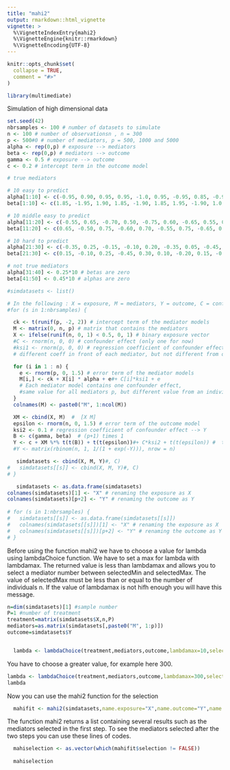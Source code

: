 ```yaml
---
title: "mahi2"
output: rmarkdown::html_vignette
vignette: >
  %\VignetteIndexEntry{mahi2}
  %\VignetteEngine{knitr::rmarkdown}
  %\VignetteEncoding{UTF-8}
---
```


```r
knitr::opts_chunk$set(
  collapse = TRUE,
  comment = "#>"
)
```

```r
library(multimediate)
```


Simulation of high dimensional data

```r
set.seed(42)
nbrsamples <- 100 # number of datasets to simulate
n <- 100 # number of observationsn , n = 300
p <- 500#0 # number of mediators, p = 500, 1000 and 5000
alpha <- rep(0,p) # exposure --> mediators
beta <- rep(0,p) # mediators --> outcome
gamma <- 0.5 # exposure --> outcome
c <- 0.2 # intercept term in the outcome model

# true mediators

# 10 easy to predict
alpha[1:10] <- c(-0.95, 0.90, 0.95, 0.95, -1.0, 0.95, -0.95, 0.85, -0.95, -1.0)*10
beta[1:10] <- c(1.85, -1.95, 1.90, 1.85, -1.90, 1.85, 1.95, -1.90, 1.0, 1.85)*10

# 10 middle easy to predict
alpha[11:20] <- c(-0.55, 0.65, -0.70, 0.50, -0.75, 0.60, -0.65, 0.55, 0.60, 0.70)*5
beta[11:20] <- c(0.65, -0.50, 0.75, -0.60, 0.70, -0.55, 0.75, -0.65, 0.65, -0.55)*5

# 10 hard to predict
alpha[21:30] <- c(-0.35, 0.25, -0.15, -0.10, 0.20, -0.35, 0.05, -0.45, 0.15, -0.10)*2.5
beta[21:30] <- c(0.15, -0.10, 0.25, -0.45, 0.30, 0.10, -0.20, 0.15, -0.25, 0.30)*2.5

# not true mediators
alpha[31:40] <- 0.25*10 # betas are zero
beta[41:50] <- 0.45*10 # alphas are zero

#simdatasets <- list()

# In the following : X = exposure, M = mediators, Y = outcome, C = confounder
#for (s in 1:nbrsamples) {

  ck <- t(runif(p, -2, 2)) # intercept term of the mediator models
  M <- matrix(0, n, p) # matrix that contains the mediators
  X <- ifelse(runif(n, 0, 1) < 0.5, 0, 1) # binary exposure vector
  #C <- rnorm(n, 0, 0) # confounder effect (only one for now)
  #ksi1 <- rnorm(p, 0, 0) # regression coefficient of confounder effect --> M, 
  # different coeff in front of each mediator, but not different from one individual to the other

  for (i in 1 : n) {
    e <- rnorm(p, 0, 1.5) # error term of the mediator models
    M[i,] <- ck + X[i] * alpha + e#+ C[i]*ksi1 + e  
    # Each mediator model contains one confounder effect,
    #same value for all mediators p, but different value from an individual to the other
  }
  colnames(M) <- paste0("M", 1:ncol(M))

  XM <- cbind(X, M)  #  [X M]
  epsilon <- rnorm(n, 0, 1.5) # error term of the outcome model
  ksi2 <- 0.1 # regression coefficient of confounder effect --> Y
  B <- c(gamma, beta)  # (p+1) times 1
  Y <- c + XM %*% t(t(B)) + t(t(epsilon))#+ C*ksi2 + t(t(epsilon)) #  the response vector
  #Y <- matrix(rbinom(n, 1, 1/(1 + exp(-Y))), nrow = n)

   simdatasets <- cbind(X, M, Y)#, C)
#   simdatasets[[s]] <- cbind(X, M, Y)#, C)
# }

   simdatasets <- as.data.frame(simdatasets)
colnames(simdatasets)[1] <- "X" # renaming the exposure as X
colnames(simdatasets)[p+2] <- "Y" # renaming the outcome as Y
   
# for (s in 1:nbrsamples) {
#   simdatasets[[s]] <- as.data.frame(simdatasets[[s]])
#   colnames(simdatasets[[s]])[1] <- "X" # renaming the exposure as X
#   colnames(simdatasets[[s]])[p+2] <- "Y" # renaming the outcome as Y
# }
```


Before using the function mahi2 we have to choose a value for lambda using lambdaChoice function. We have to set a max for lambda with lambdamax. The returned value is less than lambdamax and allows you to select a mediator number between selectedMin and selectedMax. The value of selectedMax must be less than or equal to the number of individuals n. If the value of lambdamax is not hifh enough you will have this message. 

```r
n=dim(simdatasets)[1] #sample number
P=1 #number of treatment
treatment=matrix(simdatasets$X,n,P)
mediators=as.matrix(simdatasets[,paste0("M", 1:p)])
outcome=simdatasets$Y


  lambda <- lambdaChoice(treatment,mediators,outcome,lambdamax=10,selectedMin=n/2,selectedMax=n,L0=.1,eta=2,tau=1/P,epsilon=.001)

```

You have to choose a greater value, for example here 300.
```r
lambda <- lambdaChoice(treatment,mediators,outcome,lambdamax=300,selectedMin=n/2,selectedMax=n,L0=.1,eta=2,tau=1/P,epsilon=.001)
lambda
```

Now you can use the mahi2 function for the selection
```r
  mahifit <- mahi2(simdatasets,name.exposure="X",name.outcome="Y",name.mediators=paste0("M", 1:p),lambda=lambda,Nboot=30,L0=.1,eta=2,tau=1/P,epsilon=.001,Kmax=NULL,p.adjust.method="bonferroni",pvalseuil=0.05)
```

The function mahi2 returns a list containing several results such as the mediators selected in the first step. To see the mediators selected after the two steps you can use these lines of codes.
```r
  mahiselection <- as.vector(which(mahifit$selection != FALSE))
  
  mahiselection
```

